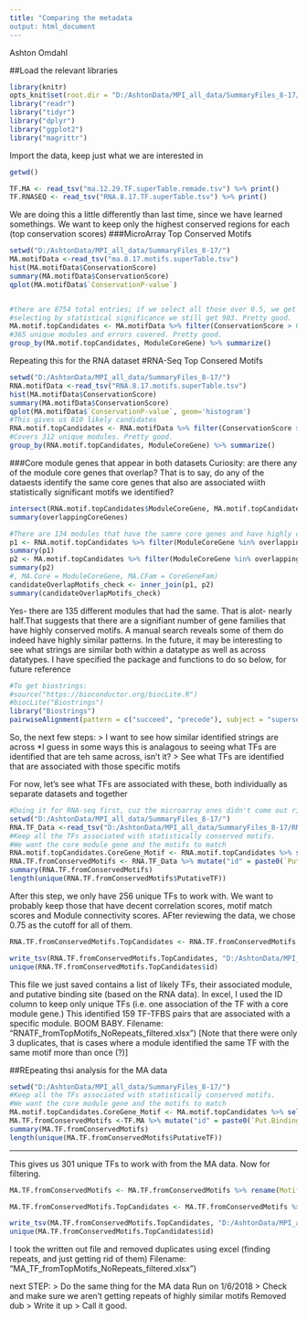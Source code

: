 ---
title: "Comparing the metadata
output: html_document
---
Ashton Omdahl  

##Load the relevant libraries  
```{r "setup", include = FALSE}
library(knitr)
opts_knit$set(root.dir = "D:/AshtonData/MPI_all_data/SummaryFiles_8-17/")
library("readr")
library("tidyr")
library("dplyr")
library("ggplot2")
library("magrittr")

```

Import the data, keep just what we are interested in
```{r}
getwd()

TF.MA <- read_tsv("ma.12.29.TF.superTable.remade.tsv") %>% print()
TF.RNASEQ <- read_tsv("RNA.8.17.TF.superTable.tsv") %>% print()
```

We are doing this a little differently than last time, since we have learned somethings. We want to keep only the highest conserved regions for each (top conservation scores)
###MicroArray Top Conserved Motifs
```{r}
setwd("D:/AshtonData/MPI_all_data/SummaryFiles_8-17/")
MA.motifData <-read_tsv("ma.8.17.motifs.superTable.tsv")
hist(MA.motifData$ConservationScore)
summary(MA.motifData$ConservationScore)
qplot(MA.motifData$`ConservationP-value`)


#there are 8754 total entries; if we select all those over 0.5, we get 910.
#selecting by statistical significance we still get 903. Pretty good.
MA.motif.topCandidates <- MA.motifData %>% filter(ConservationScore > 0.5) %>% filter(`ConservationP-value` <= 0.001)
#365 unique modules and errors covered. Pretty good.
group_by(MA.motif.topCandidates, ModuleCoreGene) %>% summarize()
```


Repeating this for the RNA dataset
#RNA-Seq Top Consered Motifs
```{r}
setwd("D:/AshtonData/MPI_all_data/SummaryFiles_8-17/")
RNA.motifData <-read_tsv("RNA.8.17.motifs.superTable.tsv")
hist(MA.motifData$ConservationScore)
summary(MA.motifData$ConservationScore)
qplot(MA.motifData$`ConservationP-value`, geom='histogram')
#This gives us 810 likely candidates
RNA.motif.topCandidates <- RNA.motifData %>% filter(ConservationScore > 0.5) %>% filter(`ConservationP-value` <= 0.001)
#Covers 312 unique modules. Pretty good.
group_by(RNA.motif.topCandidates, ModuleCoreGene) %>% summarize()
```
###Core module genes that appear in both datasets
Curiosity: are there any of the module core genes that overlap? 
That is to say, do any of the dataests identify the same core genes
that also are associated wiith statistically significant motifs we identified?

```{r}
intersect(RNA.motif.topCandidates$ModuleCoreGene, MA.motif.topCandidates$ModuleCoreGene) %>% unique() -> overlappingCoreGenes
summary(overlappingCoreGenes)

#There are 134 modules that have the samre core genes and have highly conserved motifs
p1 <- RNA.motif.topCandidates %>% filter(ModuleCoreGene %in% overlappingCoreGenes)%>% filter(ModuleCoreGene != "ERROR") %>% select(Motif, ModuleCoreGene, CoreGeneFam) %>% arrange(ModuleCoreGene) %>% rename(RNA.motifs = Motif)
summary(p1)
p2 <- MA.motif.topCandidates %>% filter(ModuleCoreGene %in% overlappingCoreGenes) %>% filter(ModuleCoreGene != "ERROR") %>% select(Motif, ModuleCoreGene, CoreGeneFam) %>% arrange(ModuleCoreGene) %>% rename(MA.motifs = Motif) 
summary(p2)
#, MA.Core = ModuleCoreGene, MA.CFam = CoreGeneFam)
candidateOverlapMotifs_check <- inner_join(p1, p2)
summary(candidateOverlapMotifs_check)

```
Yes- there are 135 different modules that had the same. That is alot- nearly half.That suggests that there are a signifiant number of gene families that have highly conserved motifs.
A manual search reveals some of them do indeed have highly similar patterns.
In the future, it may be interesting to see what strings are similar both within a datatype as well as across datatypes. I have specified the package and functions to do so below, for future reference
```{r}
#To get biostrings:
#source("https://bioconductor.org/biocLite.R")
#biocLite("Biostrings")
library("Biostrings")
pairwiseAlignment(pattern = c("succeed", "precede"), subject = "supersede", type = "local")
```
So, the next few steps:
> I want to see how similar identified strings are across
  *I guess in some ways this is analagous to seeing what TFs are identified that are teh same across, isn't it?
> See what TFs are identified that are associated with those specific motifs
  
For now, let's see what TFs are associated with these, both individually as separate datasets and together
```{r}
#Doing it for RNA-seq first, cuz the microarray ones didn't come out right.
setwd("D:/AshtonData/MPI_all_data/SummaryFiles_8-17/")
RNA.TF_Data <-read_tsv("D:/AshtonData/MPI_all_data/SummaryFiles_8-17/RNA.8.17.TF.superTable.tsv")
#Keep all the TFs associated with statistically conserved motifs.
#We want the core module gene and the motifs to match
RNA.motif.topCandidates.CoreGene_Motif <- RNA.motif.topCandidates %>% select(Motif, ModuleCoreGene) %>% mutate("Key" = paste0(Motif, "_", ModuleCoreGene))
RNA.TF.fromConservedMotifs <- RNA.TF_Data %>% mutate("id" = paste0(`Put.BindingMotif`, "_", ModuleCoreGene)) %>% filter(id %in% RNA.motif.topCandidates.CoreGene_Motif$Key)
summary(RNA.TF.fromConservedMotifs)
length(unique(RNA.TF.fromConservedMotifs$PutativeTF))
```
After this step, we only have 256 unique TFs to work with. We want to probably keep those that have decent correlation scores, motif match scores and Module connectivity scores.
AFter reviewing the data, we chose 0.75 as the cutoff for all of them.
```{r}

RNA.TF.fromConservedMotifs.TopCandidates <- RNA.TF.fromConservedMotifs %>% filter(MotifLibraryMatchScore >= 0.75) %>% mutate("NonsignCorrelation" = abs(ModuleCorrelation)) %>% filter(NonsignCorrelation >= 0.75) %>% filter(ModuleExpressionScore >= 0.75, BLASTPercentIdentity >= 50) %>% select(-id, NonsignCorrelation) %>% mutate("id" = paste0(PutativeTF, "_", ModuleCoreGene, "_", `Put.BindingMotif`)) 

write_tsv(RNA.TF.fromConservedMotifs.TopCandidates, "D:/AshtonData/MPI_all_data/SummaryFiles_8-17/TopRNATFCandidates_1_6_18.tsv")
unique(RNA.TF.fromConservedMotifs.TopCandidates$id)

```
This file we just saved contains a list of likely TFs, their associated module, and putative binding site (based on the RNA data). 
In excel, I used the ID column to keep only unique TFs (i.e. one association of the TF with a core module gene.) This identified 159 TF-TFBS pairs that are associated with a specific module. BOOM BABY. Filename: "RNATF_fromTopMotifs_NoRepeats_filtered.xlsx")
[Note that there were only 3 duplicates, that is cases where a module identified the same TF with the same motif more than once (?)]

##REpeating thsi analysis for the MA data
```{r}

setwd("D:/AshtonData/MPI_all_data/SummaryFiles_8-17/")
#Keep all the TFs associated with statistically conserved motifs.
#We want the core module gene and the motifs to match
MA.motif.topCandidates.CoreGene_Motif <- MA.motif.topCandidates %>% select(Motif, ModuleCoreGene) %>% mutate("Key" = paste0(Motif, "_", ModuleCoreGene))
MA.TF.fromConservedMotifs <-TF.MA %>% mutate("id" = paste0(`Put.BindingMotif`, "_", ModuleCoreGene)) %>% filter(id %in% MA.motif.topCandidates.CoreGene_Motif$Key)
summary(MA.TF.fromConservedMotifs)
length(unique(MA.TF.fromConservedMotifs$PutativeTF))

```
______
This gives us 301 unique TFs to work with from the MA data. Now for filtering. 
```{r}
MA.TF.fromConservedMotifs <- MA.TF.fromConservedMotifs %>% rename(MotifLibraryMatchScore= MotifMathScore, ModuleExpressionScore = WGCNAModuleConnectivity)

MA.TF.fromConservedMotifs.TopCandidates <- MA.TF.fromConservedMotifs %>% filter(MotifLibraryMatchScore >= 0.75) %>% mutate("NonsignCorrelation" = abs(ModuleCorrelation)) %>% filter(NonsignCorrelation >= 0.75) %>% filter(ModuleExpressionScore >= 0.75, BLASTPercentIdentity >= 50) %>% select(-id, NonsignCorrelation) %>% mutate("id" = paste0(PutativeTF, "_", ModuleCoreGene, "_", `Put.BindingMotif`)) 

write_tsv(MA.TF.fromConservedMotifs.TopCandidates, "D:/AshtonData/MPI_all_data/SummaryFiles_8-17/TopMATFCandidates_1_6_18.tsv")
unique(MA.TF.fromConservedMotifs.TopCandidates$id)

```
I took the written out file and removed duplicates using excel (finding repeats, and just getting rid of them) Filename: "MA_TF_fromTopMotifs_NoRepeats_filtered.xlsx")

next STEP:
> Do the same thing for the MA data
  Run on 1/6/2018
> Check and make sure we aren't getting repeats of highly similar motifs
  Removed dub
> Write it up
> Call it good.



